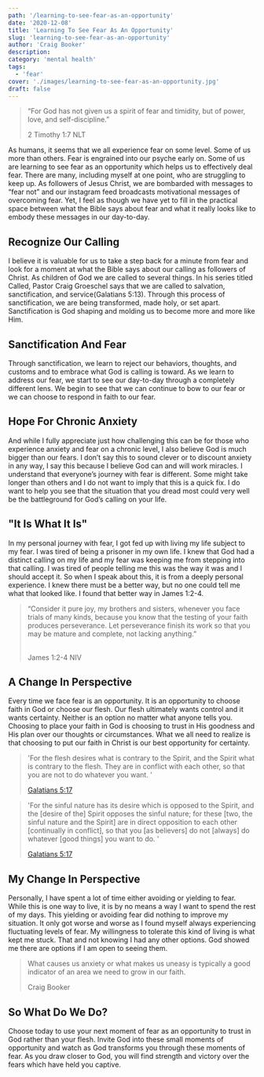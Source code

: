 ```yaml
---
path: '/learning-to-see-fear-as-an-opportunity'
date: '2020-12-08'
title: 'Learning To See Fear As An Opportunity'
slug: 'learning-to-see-fear-as-an-opportunity'
author: 'Craig Booker'
description:
category: 'mental health'
tags:
  - 'fear'
cover: './images/learning-to-see-fear-as-an-opportunity.jpg'
draft: false
---
```


> “For God has not given us a spirit of fear and timidity, but of power, love, and self-discipline.”
>
> ‭‭2 Timothy‬ ‭1:7‬ ‭NLT‬‬

As humans, it seems that we all experience fear on some level. Some of us more than others. Fear is engrained into our psyche early on. Some of us are learning to see fear as an opportunity which helps us to effectively deal fear. There are many, including myself at one point, who are struggling to keep up. As followers of Jesus Christ, we are bombarded with messages to “fear not” and our instagram feed broadcasts motivational messages of overcoming fear. Yet, I feel as though we have yet to fill in the practical space between what the Bible says about fear and what it really looks like to embody these messages in our day-to-day.

## Recognize Our Calling

I believe it is valuable for us to take a step back for a minute from fear and look for a moment at what the Bible says about our calling as followers of Christ. As children of God we are called to several things. In his series titled Called, Pastor Craig Groeschel says that we are called to salvation, sanctification, and service(Galatians 5:13). Through this process of sanctification, we are being transformed, made holy, or set apart. Sanctification is God shaping and molding us to become more and more like Him.

## Sanctification And Fear

Through sanctification, we learn to reject our behaviors, thoughts, and customs and to embrace what God is calling is toward. As we learn to address our fear, we start to see our day-to-day through a completely different lens. We begin to see that we can continue to bow to our fear or we can choose to respond in faith to our fear.

## Hope For Chronic Anxiety

And while I fully appreciate just how challenging this can be for those who experience anxiety and fear on a chronic level, I also believe God is much bigger than our fears. I don’t say this to sound clever or to discount anxiety in any way, I say this because I believe God can and will work miracles. I understand that everyone’s journey with fear is different. Some might take longer than others and I do not want to imply that this is a quick fix. I do want to help you see that the situation that you dread most could very well be the battleground for God’s calling on your life.

## "It Is What It Is"

In my personal journey with fear, I got fed up with living my life subject to my fear. I was tired of being a prisoner in my own life. I knew that God had a distinct calling on my life and my fear was keeping me from stepping into that calling. I was tired of people telling me this was the way it was and I should accept it. So when I speak about this, it is from a deeply personal experience. I knew there must be a better way, but no one could tell me what that looked like. I found that better way in James 1:2-4.

> “Consider it pure joy, my brothers and sisters, whenever you face trials of many kinds, because you know that the testing of your faith produces perseverance. Let perseverance finish its work so that you may be mature and complete, not lacking anything.”  
> ‭‬‬
>
> ‭James‬ ‭1:2-4‬ ‭NIV

## A Change In Perspective

Every time we face fear is an opportunity. It is an opportunity to choose faith in God or choose our flesh. Our flesh ultimately wants control and it wants certainty. Neither is an option no matter what anyone tells you. Choosing to place your faith in God is choosing to trust in His goodness and His plan over our thoughts or circumstances. What we all need to realize is that choosing to put our faith in Christ is our best opportunity for certainty.

> 'For the flesh desires what is contrary to the Spirit, and the Spirit what is contrary to the flesh. They are in conflict with each other, so that you are not to do whatever you want. '
>
> [Galatians 5:17](https://www.bible.com/bible/111/GAL.5.17)

> 'For the sinful nature has its desire which is opposed to the Spirit, and the \[desire of the\] Spirit opposes the sinful nature; for these \[two, the sinful nature and the Spirit\] are in direct opposition to each other \[continually in conflict\], so that you \[as believers\] do not \[always\] do whatever \[good things\] you want to do. '
>
> [Galatians 5:17](https://www.bible.com/bible/1588/GAL.5.17)

## My Change In Perspective

Personally, I have spent a lot of time either avoiding or yielding to fear. While this is one way to live, it is by no means a way I want to spend the rest of my days. This yielding or avoiding fear did nothing to improve my situation. It only got worse and worse as I found myself always experiencing fluctuating levels of fear. My willingness to tolerate this kind of living is what kept me stuck. That and not knowing I had any other options. God showed me there are options if I am open to seeing them.

> What causes us anxiety or what makes us uneasy is typically a good indicator of an area we need to grow in our faith.
>
> Craig Booker

## So What Do We Do?

Choose today to use your next moment of fear as an opportunity to trust in God rather than your flesh. Invite God into these small moments of opportunity and watch as God transforms you through these moments of fear. As you draw closer to God, you will find strength and victory over the fears which have held you captive.
